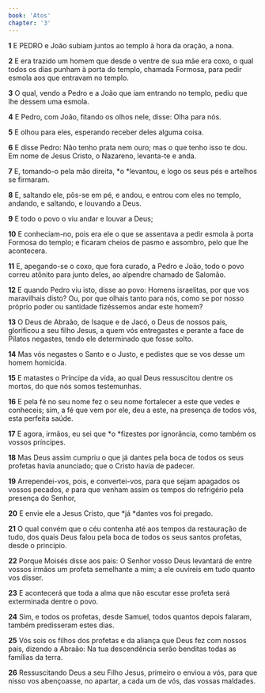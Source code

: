 ```yaml
---
book: 'Atos'
chapter: '3'
---
```


**1** E PEDRO e João subiam juntos ao templo à hora da oração, a nona.

**2** E era trazido um homem que desde o ventre de sua mãe era coxo, o qual todos os dias punham à porta do templo, chamada Formosa, para pedir esmola aos que entravam no templo.

**3** O qual, vendo a Pedro e a João que iam entrando no templo, pediu que lhe dessem uma esmola.

**4** E Pedro, com João, fitando os olhos nele, disse: Olha para nós.

**5** E olhou para eles, esperando receber deles alguma coisa.

**6** E disse Pedro: Não tenho prata nem ouro; mas o que tenho isso te dou. Em nome de Jesus Cristo, o Nazareno, levanta-te e anda.

**7** E, tomando-o pela mão direita, *o *levantou, e logo os seus pés e artelhos se firmaram.

**8** E, saltando ele, pôs-se em pé, e andou, e entrou com eles no templo, andando, e saltando, e louvando a Deus.

**9** E todo o povo o viu andar e louvar a Deus;

**10** E conheciam-no, pois era ele o que se assentava a pedir esmola à porta Formosa do templo; e ficaram cheios de pasmo e assombro, pelo que lhe acontecera.

**11** E, apegando-se o coxo, que fora curado, a Pedro e João, todo o povo correu atônito para junto deles, ao alpendre chamado de Salomão.

**12** E quando Pedro viu isto, disse ao povo: Homens israelitas, por que vos maravilhais disto? Ou, por que olhais tanto para nós, como se por nosso próprio poder ou santidade fizéssemos andar este homem?

**13** O Deus de Abraão, de Isaque e de Jacó, o Deus de nossos pais, glorificou a seu filho Jesus, a quem vós entregastes e perante a face de Pilatos negastes, tendo ele determinado que fosse solto.

**14** Mas vós negastes o Santo e o Justo, e pedistes que se vos desse um homem homicida.

**15** E matastes o Príncipe da vida, ao qual Deus ressuscitou dentre os mortos, do que nós somos testemunhas.

**16** E pela fé no seu nome fez o seu nome fortalecer a este que vedes e conheceis; sim, a fé que vem por ele, deu a este, na presença de todos vós, esta perfeita saúde.

**17** E agora, irmãos, eu sei que *o *fizestes por ignorância, como também os vossos príncipes.

**18** Mas Deus assim cumpriu o que já dantes pela boca de todos os seus profetas havia anunciado; que o Cristo havia de padecer.

**19** Arrependei-vos, pois, e convertei-vos, para que sejam apagados os vossos pecados, _e_ para que venham assim os tempos do refrigério pela presença do Senhor,

**20** E envie ele a Jesus Cristo, que *já *dantes vos foi pregado.

**21** O qual convém que o céu contenha até aos tempos da restauração de tudo, dos quais Deus falou pela boca de todos os seus santos profetas, desde o princípio.

**22** Porque Moisés disse aos pais: O Senhor vosso Deus levantará de entre vossos irmãos um profeta semelhante a mim; a ele ouvireis em tudo quanto vos disser.

**23** E acontecerá que toda a alma que não escutar esse profeta será exterminada dentre o povo.

**24** Sim, e todos os profetas, desde Samuel, todos quantos depois falaram, também predisseram estes dias.

**25** Vós sois os filhos dos profetas e da aliança que Deus fez com nossos pais, dizendo a Abraão: Na tua descendência serão benditas todas as famílias da terra.

**26** Ressuscitando Deus a seu Filho Jesus, primeiro o enviou a vós, para que nisso vos abençoasse, no apartar, a cada um de vós, das vossas maldades.
